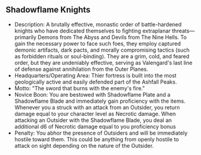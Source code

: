 ## Shadowflame Knights

- Description: A brutally effective, monastic order of battle-hardened knights who have dedicated themselves to fighting extraplanar threats—primarily Demons from The Abyss and Devils from The Nine Hells. To gain the necessary power to face such foes, they employ captured demonic artifacts, dark pacts, and morally compromising tactics (such as forbidden rituals or soul-binding). They are a grim, cold, and feared order, but they are undeniably effective, serving as Valengard's last line of defense against annihilation from the Outer Planes.
- Headquarters/Operating Area: Thier fortress is built into the most geologically active and easily defended part of the Ashfall Peaks.
- Motto: "The sword that burns with the enemy's fire."
- Novice Boon: You are bestowed with Shadowflame Plate and a Shadowflame Blade and immediately gain proficiency with the items. Whenever you a struck with an attack from an Outsider, you return damage equal to your character level as Necrotic damage. When attacking an Outsider with the Shadowflame Blade, you deal an additional d6 of Necrotic damage equal to you proficiency bonus
- Penalty: You abhor the presence of Outsiders and will be immediately hostile toward them. This could be anything from openly hostile to attack on sight depending on the nature of the Outsider.
